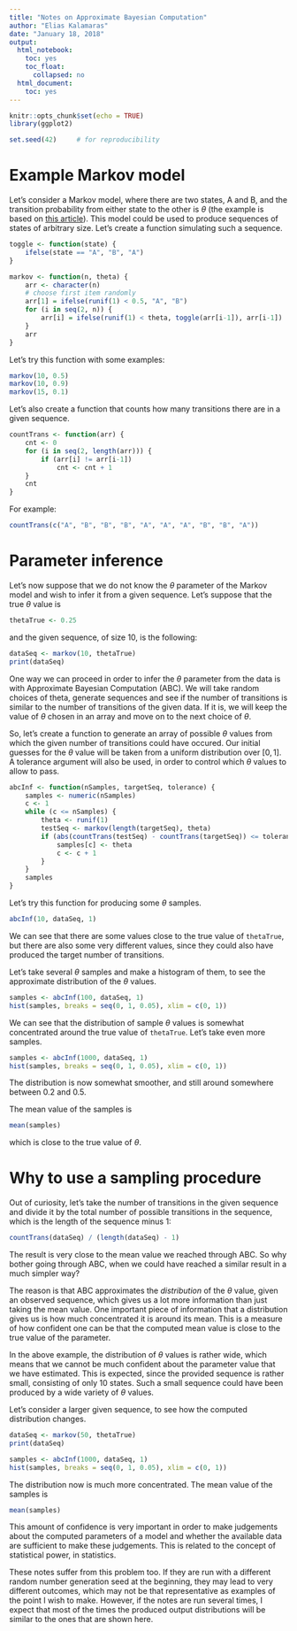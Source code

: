 ```yaml
---
title: "Notes on Approximate Bayesian Computation"
author: "Elias Kalamaras"
date: "January 18, 2018"
output:
  html_notebook:
    toc: yes
    toc_float:
      collapsed: no
  html_document:
    toc: yes
---
```


```r
knitr::opts_chunk$set(echo = TRUE)
library(ggplot2)
```

```r
set.seed(42)     # for reproducibility
```

# Example Markov model

Let's consider a Markov model, where there are two states, A and B, and the transition probability from either state to the other is $\theta$ (the example is based on [this article](https://en.wikipedia.org/wiki/Approximate_Bayesian_computation)). This model could be used to produce sequences of states of arbitrary size. Let's create a function simulating such a sequence.

```r
toggle <- function(state) {
    ifelse(state == "A", "B", "A")
}

markov <- function(n, theta) {
    arr <- character(n)
    # choose first item randomly
    arr[1] = ifelse(runif(1) < 0.5, "A", "B")
    for (i in seq(2, n)) {
        arr[i] = ifelse(runif(1) < theta, toggle(arr[i-1]), arr[i-1])
    }
    arr
}
```

Let's try this function with some examples:

```r
markov(10, 0.5)
markov(10, 0.9)
markov(15, 0.1)
```

Let's also create a function that counts how many transitions there are in a given sequence.

```r
countTrans <- function(arr) {
    cnt <- 0
    for (i in seq(2, length(arr))) {
        if (arr[i] != arr[i-1])
            cnt <- cnt + 1
    }
    cnt
}
```

For example:

```r
countTrans(c("A", "B", "B", "B", "A", "A", "A", "B", "B", "A"))
```

# Parameter inference

Let's now suppose that we do not know the $\theta$ parameter of the Markov model and wish to infer it from a given sequence. Let's suppose that the true $\theta$ value is 

```r
thetaTrue <- 0.25
```

and the given sequence, of size 10, is the following:

```r
dataSeq <- markov(10, thetaTrue)
print(dataSeq)
```

One way we can proceed in order to infer the $\theta$ parameter from the data is with Approximate Bayesian Computation (ABC). We will take random choices of theta, generate sequences and see if the number of transitions is similar to the number of transitions of the given data. If it is, we will keep the value of $\theta$ chosen in an array and move on to the next choice of $\theta$.

So, let's create a function to generate an array of possible $\theta$ values from which the given number of transitions could have occured. Our initial guesses for the $\theta$ value will be taken from a uniform distribution over $[0, 1]$. A tolerance argument will also be used, in order to control which $\theta$ values to allow to pass.

```r
abcInf <- function(nSamples, targetSeq, tolerance) {
    samples <- numeric(nSamples)
    c <- 1
    while (c <= nSamples) {
        theta <- runif(1)
        testSeq <- markov(length(targetSeq), theta)
        if (abs(countTrans(testSeq) - countTrans(targetSeq)) <= tolerance) {
            samples[c] <- theta
            c <- c + 1
        }
    }
    samples
}
```

Let's try this function for producing some $\theta$ samples.

```r
abcInf(10, dataSeq, 1)
```

We can see that there are some values close to the true value of `thetaTrue`, but there are also some very different values, since they could also have produced the target number of transitions.

Let's take several $\theta$ samples and make a histogram of them, to see the approximate distribution of the $\theta$ values.

```r
samples <- abcInf(100, dataSeq, 1)
hist(samples, breaks = seq(0, 1, 0.05), xlim = c(0, 1))
```

We can see that the distribution of sample $\theta$ values is somewhat concentrated around the true value of `thetaTrue`. Let's take even more samples.

```r
samples <- abcInf(1000, dataSeq, 1)
hist(samples, breaks = seq(0, 1, 0.05), xlim = c(0, 1))
```

The distribution is now somewhat smoother, and still around somewhere between 0.2 and 0.5.

The mean value of the samples is

```r
mean(samples)
```

which is close to the true value of $\theta$.


# Why to use a sampling procedure

Out of curiosity, let's take the number of transitions in the given sequence and divide it by the total number of possible transitions in the sequence, which is the length of the sequence minus 1:

```r
countTrans(dataSeq) / (length(dataSeq) - 1)
```

The result is very close to the mean value we reached through ABC. So why bother going through ABC, when we could have reached a similar result in a much simpler way?

The reason is that ABC approximates the *distribution* of the $\theta$ value, given an observed sequence, which gives us a lot more information than just taking the mean value. One important piece of information that a distribution gives us is how much concentrated it is around its mean. This is a measure of how confident one can be that the computed mean value is close to the true value of the parameter.

In the above example, the distribution of $\theta$ values is rather wide, which means that we cannot be much confident about the parameter value that we have estimated. This is expected, since the provided sequence is rather small, consisting of only 10 states. Such a small sequence could have been produced by a wide variety of $\theta$ values.

Let's consider a larger given sequence, to see how the computed distribution changes.

```r
dataSeq <- markov(50, thetaTrue)
print(dataSeq)
```

```r
samples <- abcInf(1000, dataSeq, 1)
hist(samples, breaks = seq(0, 1, 0.05), xlim = c(0, 1))
```

The distribution now is much more concentrated. The mean value of the samples is

```r
mean(samples)
```

This amount of confidence is very important in order to make judgements about the computed parameters of a model and whether the available data are sufficient to make these judgements. This is related to the concept of statistical power, in statistics.

These notes suffer from this problem too. If they are run with a different random number generation seed at the beginning, they may lead to very different outcomes, which may not be that representative as examples of the point I wish to make. However, if the notes are run several times, I expect that most of the times the produced output distributions will be similar to the ones that are shown here.
